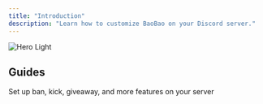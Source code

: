```yaml
---
title: "Introduction"
description: "Learn how to customize BaoBao on your Discord server."
---
```


<img
  className="block dark:hidden"
  src="/images/hero-light.png"
  alt="Hero Light"
/>

## Guides

<CardGroup cols={1}>
  <Card title="Server Commands" icon="gear" color="#fbc2ff" href="https://mintlify.com/docs/quickstart">
    Set up ban, kick, giveaway, and more features on your server
  </Card>
</CardGroup>